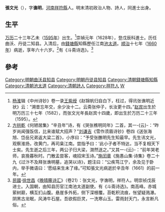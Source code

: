 '''張文光'''（{{bd|1595年||1660年||Z}}），字'''谯明'''，[[河南|河南]][[祥符縣|祥符縣]]人。明末清初政治人物、詩人，同進士出身。

==生平==
[[万历|万历]]二十三年乙未（[[1595年|1595年]]）出生。<ref>[[杨淮|杨淮]]辑《中州诗钞》卷一录[[王紫绶|王紫绶]]《赵锦帆归自白下，枉过，得讯张谯明近状》云：“溯昔忘年交，余少汝十二。云斋张仲子，长汝更十四。”[[赵宾|赵宾]]出生於明万历三十七年（1582），而张文光年長赵宾十四歲，即出生於万历二十三年（1595）。</ref>崇禎元年（1628年），登戊辰科進士。历任曲沃、丹徒二知县。入清后，由[[錢塘縣|錢塘縣]]知縣歷任江南[[池太道|池太道]]。[[顺治|顺治]]十七年（[[1660年|1660年]]）病逝，享年六十六岁。<ref>[[方拱乾|方拱乾]]《何陋居集》“辛丑年”诗，有《哭张樵明同年》二首，其一-{云}-：“昨岁尚闻强饭信，比来谁赋大招声？”[[刘谦吉|刘谦吉]]《雪作须眉诗钞》卷四《送张海旭、岱岳兄弟返大梁二首》，小序曰：“予受张醮明先生知最早。先生讳文光，观察淮扬，改黄门，再司臬江南。尝指予曰：‘此小子者不特达，当不复相天下士矣。先生逝之后三年，两公子归大梁，潸然送之。”又其一-{云}-：“前年哭老师，哀挽暮秋时。门散孟尝客，魂招宋玉诗。”[[施闰章|施闰章]]《施愚山集·诗集》卷二十九《过汴不及拜张谯明墓，追哭以诗》，题注曰：“公疾笃江宁，余及见于卧内，举手微语曰：‘愿结来生未了缘。”可知張文光病逝於辛丑年（1661）的前一年。</ref>有《斗斋诗选》。<ref>[[中華民國|民國]]·[[徐世昌|徐世昌]]《[[晚晴簃诗汇|晚晴簃诗汇]]》（卷21）：张文光，字谯明，祥符人。明崇祯戊辰进士。入国朝，由知县历官江南池太道副使。有《斗斋诗选》。南高峰。赤城萦树巅，横互扪山腹。悬崖多外拓，侧下深根覆。苔乾积流痕，怅望疑溅瀑。阴黑古龙眠，风涛牛石屋。吾欲假巨灵，一洗寒山玉。雷雨封天门，永言断凡俗。</ref>

==參考==
{{reflist}}

{{並稱|燕臺七子| [[施閏章|施閏章]] - [[宋琬|宋　琬]] - [[丁澎|丁　澎]] - [[張文光_(崇禎進士)|張文光]] - [[周茂源|周茂源]] - [[嚴沆|嚴　沆]] - [[趙賓|趙　賓]] }}
{{崇禎元年戊辰科殿試金榜}}
{{DEFAULTSORT:Zhang张}} 
[[Category:明朝曲沃县知县|Category:明朝曲沃县知县]]
[[Category:明朝丹徒县知县|Category:明朝丹徒县知县]]
[[Category:清朝錢塘縣知縣|Category:清朝錢塘縣知縣]]
[[Category:清朝池太道|Category:清朝池太道]]
[[Category:清朝詩人|Category:清朝詩人]]
[[Category:祥符人|Category:祥符人]]
[[Category:张姓|W]]
